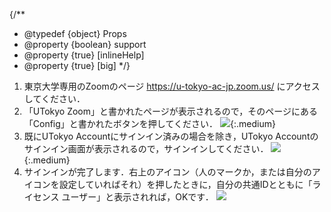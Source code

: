 
{/**
  * @typedef {object} Props
  * @property {boolean} support
  * @property {true} [inlineHelp]
  * @property {true} [big]
  */}

1. 東京大学専用のZoomのページ https://u-tokyo-ac-jp.zoom.us/ にアクセスしてください．
2. 「UTokyo Zoom」と書かれたページが表示されるので，そのページにある「Config」と書かれたボタンを押してください．
   <If cond={props.big}>
     ![](/zoom/signin/1.png){:.medium}
   </If>
   <If cond={props.inlineHelp}>
     <SigninBrowserHelp big={props.big} inline />
   </If>
3. 既にUTokyo Accountにサインイン済みの場合を除き，UTokyo Accountのサインイン画面が表示されるので，サインインしてください．
   <If cond={props.big}>
     ![](/zoom/signin/2.png){:.medium}
   </If>
4. サインインが完了します．右上のアイコン（人のマークか，または自分のアイコンを設定していればそれ）を押したときに，自分の共通IDとともに「ライセンス ユーザー」と表示されれば，OKです．
   <If cond={props.big}>
     ![](/zoom/signin/license.png)
   </If>

<If cond={props.inlineHelp}>
  <Support lang="ja" show={props.support} />
  <SigninBrowserHelp support={props.support} slot="else" />
</If>
